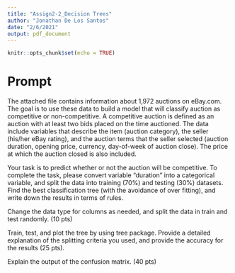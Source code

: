 ```yaml
---
title: "Assign2-2_Decision Trees"
author: "Jonathan De Los Santos"
date: "2/6/2021"
output: pdf_document
---
```


```r
knitr::opts_chunk$set(echo = TRUE)
```

# Prompt

The attached file contains information about 1,972 auctions on eBay.com. The goal is to use these data to build a model that will classify auction as competitive or non-competitive. A competitive auction is defined as an auction with at least two bids placed on the time auctioned. The data include variables that describe the item (auction category), the seller (his/her eBay rating), and the auction terms that the seller selected (auction duration, opening price, currency, day-of-week of auction close). The price at which the auction closed is also included.

Your task is to predict whether or not the auction will be competitive. To complete the task, please convert variable "duration" into a categorical variable, and split the data into training (70%) and testing (30%) datasets. Find the best classification tree (with the avoidance of over fitting), and write down the results in terms of rules.

Change the data type for columns as needed, and split the data in train and test randomly. (10 pts)

Train, test, and plot the tree by using tree package. Provide a detailed explanation of the splitting criteria you used, and provide the accuracy for the results (25 pts).

Explain the output of the confusion matrix. (40 pts)